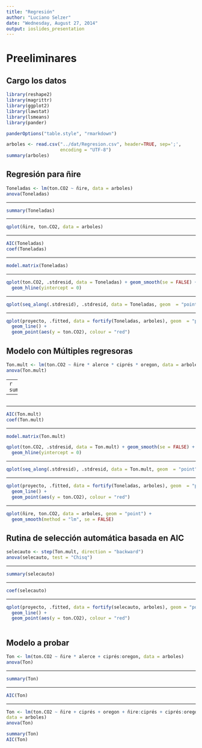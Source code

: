 ```yaml
---
title: "Regresión"
author: "Luciano Selzer"
date: "Wednesday, August 27, 2014"
output: ioslides_presentation
---
```


# Preeliminares

## Cargo los datos

```r
library(reshape2)
library(magrittr)
library(ggplot2)
library(lawstat) 
library(lsmeans)
library(pander)
```

```r
panderOptions("table.style", "rmarkdown")
```


```r
arboles <- read.csv("../dat/Regresion.csv", header=TRUE, sep=';',
                    encoding = "UTF-8")
summary(arboles)
```

## Regresión para ñire

```r
Toneladas <- lm(ton.CO2 ~ ñire, data = arboles)
anova(Toneladas)
```

---

```r
summary(Toneladas)
```

---

```r
qplot(ñire, ton.CO2, data = arboles)
```


---

```r
AIC(Toneladas)
coef(Toneladas)
```

---

```r
model.matrix(Toneladas)
```


---

```r
qplot(ton.CO2, .stdresid, data = Toneladas) + geom_smooth(se = FALSE) +
  geom_hline(yintercept = 0)
```


---

```r
qplot(seq_along(.stdresid), .stdresid, data = Toneladas, geom  = "point") + geom_hline(yintercept = 0)
```

---

```r
qplot(proyecto, .fitted, data = fortify(Toneladas, arboles), geom  = "point") + 
  geom_line() +
  geom_point(aes(y = ton.CO2), colour = "red")
```

## Modelo con Múltiples regresoras

```r
Ton.mult <- lm(ton.CO2 ~ ñire * alerce * ciprés * oregon, data = arboles)
anova(Ton.mult)

```

---
```r
summary(Ton.mult)
```

---

```r
```


---

```r
AIC(Ton.mult)
coef(Ton.mult)
```

---

```r
model.matrix(Ton.mult)
```


```r
qplot(ton.CO2, .stdresid, data = Ton.mult) + geom_smooth(se = FALSE) +
  geom_hline(yintercept = 0)
```


---

```r
qplot(seq_along(.stdresid), .stdresid, data = Ton.mult, geom  = "point") + geom_hline(yintercept = 0)
```

---

```r
qplot(proyecto, .fitted, data = fortify(Toneladas, arboles), geom  = "point") + 
  geom_line() +
  geom_point(aes(y = ton.CO2), colour = "red")
```

---

```r
qplot(ñire, ton.CO2, data = arboles, geom = "point") + 
  geom_smooth(method = "lm", se = FALSE)
```

## Rutina de selección automática basada en AIC

```r
selecauto <- step(Ton.mult, direction = "backward")
anova(selecauto, test = "Chisq")
```

---

```r
summary(selecauto)
```

---

```r
coef(selecauto)
```

---

```r
qplot(proyecto, .fitted, data = fortify(selecauto, arboles), geom = "point") +
  geom_line() +
  geom_point(aes(y = ton.CO2), colour = "red")
  
```

## Modelo a probar

```r
Ton <- lm(ton.CO2 ~ ñire * alerce + ciprés:oregon, data = arboles)
anova(Ton)
```

---

```r
summary(Ton)
```

---

```r
AIC(Ton)
```

---

```r
Ton <- lm(ton.CO2 ~ ñire + ciprés + oregon + ñire:ciprés + ciprés:oregon, 
data = arboles)
anova(Ton)
```

```r
summary(Ton)
AIC(Ton) 
```

